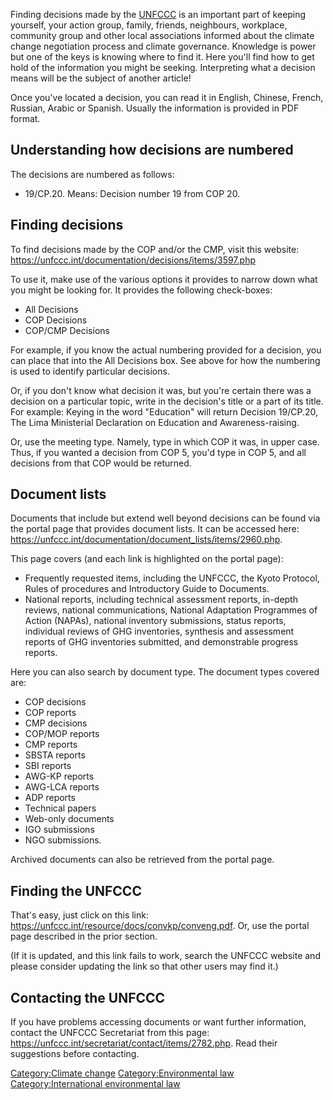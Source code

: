 Finding decisions made by the [[United Nations Framework Convention on Climate Change|UNFCCC]] is an important part of keeping yourself, your action group, family, friends, neighbours, workplace, community group and other local associations informed about the climate change negotiation process and climate governance. Knowledge is power but one of the keys is knowing where to find it. Here you'll find how to get hold of the information you might be seeking. Interpreting what a decision means will be the subject of another article!

Once you've located a decision, you can read it in English, Chinese, French, Russian, Arabic or Spanish. Usually the information is provided in PDF format.
 
== Understanding how decisions are numbered ==
The decisions are numbered as follows:

*19/CP.20. Means: Decision number 19 from COP 20.

== Finding decisions ==

To find decisions made by the COP and/or the CMP, visit this website: https://unfccc.int/documentation/decisions/items/3597.php

To use it, make use of the various options it provides to narrow down what you might be looking for. It provides the following check-boxes:

*All Decisions
*COP Decisions
*COP/CMP Decisions

For example, if you know the actual numbering provided for a decision, you can place that into the All Decisions box. See above for how the numbering is used to identify particular decisions.

Or, if you don't know what decision it was, but you're certain there was a decision on a particular topic, write in the decision's title or a part of its title. For example: Keying in the word "Education" will return Decision 19/CP.20, The Lima Ministerial Declaration on Education and Awareness-raising.

Or, use the meeting type. Namely, type in which COP it was, in upper case. Thus, if you wanted a decision from COP 5, you'd type in COP 5, and all decisions from that COP would be returned.

== Document lists ==
Documents that include but extend well beyond decisions can be found via the portal page that provides document lists. It can be accessed here: https://unfccc.int/documentation/document_lists/items/2960.php.

This page covers (and each link is highlighted on the portal page):
*Frequently requested items, including the UNFCCC, the Kyoto Protocol, Rules of procedures and Introductory Guide to Documents.
*National reports, including technical assessment reports, in-depth reviews, national communications, National Adaptation Programmes of Action (NAPAs), national inventory submissions, status reports, individual reviews of GHG inventories, synthesis and assessment reports of GHG inventories submitted, and demonstrable progress reports.


Here you can also search by document type. The document types covered are:
*COP decisions
*COP reports
*CMP decisions
*COP/MOP reports
*CMP reports
*SBSTA reports
*SBI reports
*AWG-KP reports
*AWG-LCA reports
*ADP reports
*Technical papers
*Web-only documents
*IGO submissions
*NGO submissions.

Archived documents can also be retrieved from the portal page.

== Finding the UNFCCC ==
That's easy, just click on this link: https://unfccc.int/resource/docs/convkp/conveng.pdf. Or, use the portal page described in the prior section.

(If it is updated, and this link fails to work, search the UNFCCC website and please consider updating the link so that other users may find it.)


== Contacting the UNFCCC ==

If you have problems accessing documents or want further information, contact the UNFCCC Secretariat from this page: https://unfccc.int/secretariat/contact/items/2782.php. Read their suggestions before contacting.

[[Category:Climate change]]
[[Category:Environmental law]]
[[Category:International environmental law]]